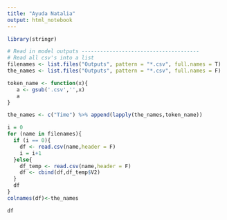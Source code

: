 ```yaml
---
title: "Ayuda Natalia"
output: html_notebook
---
```


```r
library(stringr)
```

```r
# Read in model outputs --------------------------------------
# Read all csv's into a list
filenames <- list.files("Outputs", pattern = "*.csv", full.names = T)
the_names <- list.files("Outputs", pattern = "*.csv", full.names = F)

token_name <- function(x){
   a <- gsub('.csv','',x)
   a
}

the_names <- c("Time") %>% append(lapply(the_names,token_name))

i = 0
for (name in filenames){
  if (i == 0){
    df <- read.csv(name,header = F)
    i = i+1
  }else{
    df_temp <- read.csv(name,header = F)
    df <- cbind(df,df_temp$V2)
  }
  df
}
colnames(df)<-the_names

df
``` 